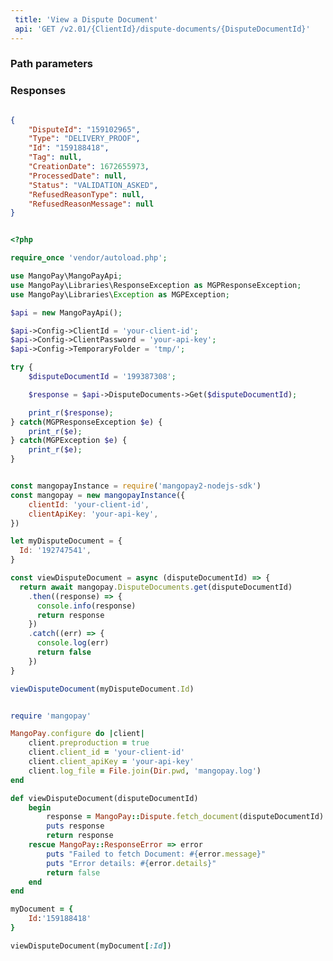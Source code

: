 ```yaml
---  
 title: 'View a Dispute Document'  
 api: 'GET /v2.01/{ClientId}/dispute-documents/{DisputeDocumentId}'  
---  
```


  

### Path parameters  

<DisputeDocumentId />  

### Responses  

<AccordionGroup><Accordion title="200 ">  

<DisputeIdResponse />  

<Type1Response />  

<IdResponse />  

<Tag1Response />  

<CreationDateResponse />  

<ProcessedDateResponse />  

<Status1Response />  

<RefusedReasonType1Response />  

<RefusedReasonMessageResponse /></Accordion></AccordionGroup>  

<ResponseExample>  

```json 200   

{
    "DisputeId": "159102965",
    "Type": "DELIVERY_PROOF",
    "Id": "159188418",
    "Tag": null,
    "CreationDate": 1672655973,
    "ProcessedDate": null,
    "Status": "VALIDATION_ASKED",
    "RefusedReasonType": null,
    "RefusedReasonMessage": null
}  

 ```  

</ResponseExample>  

<RequestExample>  
  
```php PHP  

<?php 

require_once 'vendor/autoload.php';

use MangoPay\MangoPayApi;
use MangoPay\Libraries\ResponseException as MGPResponseException;
use MangoPay\Libraries\Exception as MGPException;

$api = new MangoPayApi();

$api->Config->ClientId = 'your-client-id';
$api->Config->ClientPassword = 'your-api-key';
$api->Config->TemporaryFolder = 'tmp/';

try {
    $disputeDocumentId = '199387308';

    $response = $api->DisputeDocuments->Get($disputeDocumentId);

    print_r($response);
} catch(MGPResponseException $e) {
    print_r($e);
} catch(MGPException $e) {
    print_r($e);
}  
```  

  
```javascript NodeJS  

const mangopayInstance = require('mangopay2-nodejs-sdk')
const mangopay = new mangopayInstance({
    clientId: 'your-client-id',
    clientApiKey: 'your-api-key',
})

let myDisputeDocument = {
  Id: '192747541',
}

const viewDisputeDocument = async (disputeDocumentId) => {
  return await mangopay.DisputeDocuments.get(disputeDocumentId)
    .then((response) => {
      console.info(response)
      return response
    })
    .catch((err) => {
      console.log(err)
      return false
    })
}

viewDisputeDocument(myDisputeDocument.Id)  
```  

  
```ruby Ruby  

require 'mangopay'

MangoPay.configure do |client|
    client.preproduction = true
    client.client_id = 'your-client-id'
    client.client_apiKey = 'your-api-key'
    client.log_file = File.join(Dir.pwd, 'mangopay.log')
end

def viewDisputeDocument(disputeDocumentId)
    begin
        response = MangoPay::Dispute.fetch_document(disputeDocumentId)
        puts response
        return response
    rescue MangoPay::ResponseError => error
        puts "Failed to fetch Document: #{error.message}"
        puts "Error details: #{error.details}"
        return false
    end
end

myDocument = {
    Id:'159188418'
}

viewDisputeDocument(myDocument[:Id])  
```  

  
</RequestExample>